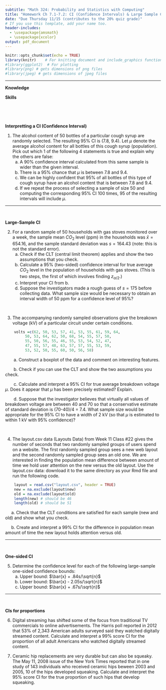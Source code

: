 ```yaml
---
subtitle: "Math 324: Probability and Statistics with Computing"
title: "Homework Ch 7.1-7.2: CI (Confidence Intervals) & Large Sample CI for Population Mean and Proportion"
date: "Due Thursday 11/15 (contributes to the 20% quiz grade)"
# If you use this template, add your name too.
header-includes:
  - \usepackage{amsmath}
  - \usepackage{xcolor}
output: pdf_document
---
```

  
```r
knitr::opts_chunk$set(echo = TRUE)
library(knitr)    # For knitting document and include_graphics function
#library(ggplot2)  # For plotting
#library(png) # gets dimensions of png files
#library(jpeg) # gets dimensions of jpeg files
```



***
\begin{center}

\textbf{Purpose}

\end{center}

__Knowledge__

\fbox{
  \parbox{\textwidth}{
    After doing this assignment you will understand:
    \begin{enumerate}
    \item What a 100($1-\alpha$)\% CI (confidence interval) tells you.
    \item Wrong interpretations of CIs.
    \end{enumerate}
  }}


__Skills__

\fbox{
  \parbox{\textwidth}{
    After doing this assignment you will be able to:
    \begin{enumerate}
    \item Go through the steps to obtain a confidence interval to estimate a mean when $\sigma$ is unknown.
    \item Go through the steps to obtain a score confidence interval to estimate a proportion.
    \item Figure out sample size needed for a desired interval width.
    \item Use R to help you obtain the bounds of a 100($1-\alpha$)\% CI.
    \end{enumerate}
  }}

&nbsp;

\textcolor{red}{\textbf{Please use your Rmd file for this unless otherwise noted. You need R to calculate the margin of error for CIs.} 
}

&nbsp;


**Interpretting a CI (Confidence Interval)**

\textcolor{red}{Please do this question. There's no calculations so you can type or handwrite as you please.}

1. The alcohol content of 50 bottles of a particular cough syrup are randomly selected. The resulting 95\% CI is (7.8, 9.4). Let $\mu$ denote the average alcohol content for all bottles of this cough syrup (population). Pick out which 1 of the following 4 statements is true and explain why the others are false:
    a. A 90\% confidence interval calculated from this same sample is wider than the given interval.
    b. There is a 95\% chance that $\mu$ is between 7.8 and 9.4.
    c. We can be highly confident that 95\% of all bottles of this type of cough syrup have an alcohol content that is between 7.8 and 9.4.
    d. If we repeat the process of selecting a sample of size 50 and computing the corresponding 95\% CI 100 times, 95 of the resulting intervals will include $\mu$.

-----


&nbsp;
&nbsp;

**Large-Sample CI**

\textcolor{red}{Please do 1 of these 3 questions. Do more if you need practice. 1 extra credit point on Quiz10 for each extra one you do.}

2. For a random sample of 50 households with gas stoves monitored over a week, the sample mean $CO_2$ level (ppm) in the households was $\bar{x} = 654.16$, and the sample standard deviation was $s=164.43$ (note: this is not the standard error).
    a. Check if the CLT (central limit theorem) applies and show the two assumptions that you check.
    b. Calculate a 95\% (two-sided) confidence interval for true average $CO_2$ level in the population of households with gas stoves. (This is two steps, the first of which involves finding $z_{\alpha/2}$.)
    c. Interpret your CI from b.
    d. Suppose the investigators made a rough guess of $s=175$  before collecting data. What sample size would be necessary to obtain an interval width of 50 ppm for a confidence level of $95\%$?
    
&nbsp;
&nbsp;

3. The accompanying randomly sampled observations give the breakown voltage (kV) of a particular circuit under certain conditions.

```r
    volts =c(62, 50, 53, 57, 41, 53, 55, 61, 59, 64,
         50, 53, 64, 62, 50, 68, 54, 55, 57, 50,
         55, 50, 56, 55, 46, 55, 53, 54, 52, 47,
         47, 55, 57, 48, 63, 57, 57, 55, 53, 59,
         53, 52, 50, 55, 60, 50, 56, 58)
```

&nbsp;&nbsp;&nbsp;&nbsp;&nbsp;&nbsp;
    a. Construct a boxplot of the data and comment on interesting features.
    
&nbsp;&nbsp;&nbsp;&nbsp;&nbsp;&nbsp;
    b. Check if you can use the CLT and show the two assumptions you check.
    
&nbsp;&nbsp;&nbsp;&nbsp;&nbsp;&nbsp;
    c. Calculate and interpret a 95\% CI for true average breakdown voltage $\mu$. Does it appear that $\mu$ has been precisely estimated? Explain.
    
&nbsp;&nbsp;&nbsp;&nbsp;&nbsp;&nbsp;
    d. Suppose that the investigator believes that virtually all values of breakdown voltage are between 40 and 70 so that a conservative estimate of standard deviation is (70-40)/4 = 7.4. What sample size would be appropriate for the 95\% CI to have a width of 2 kV (so that $\mu$ is estimated to within 1 kV with 95\% confidence)?


&nbsp;
&nbsp;


4. The layout.csv data (Layouts Data) from Week 11 Class #22 gives the number of seconds that two randomly sampled groups of users spend on a website. The first randomly sampled group sees a new web layout and the second randomly sampled group sees an old one. We are interested in finding the population mean difference between amount of time we hold user attention on the new versus the old layout. Use the layout.csv data: download it to the same directory as your Rmd file and run the following code.
```r
    layout = read.csv("layout.csv", header = TRUE)
    new = na.exclude(layout$new)
    old = na.exclude(layout$old)
    length(new) # should be 46
    length(old) # should be 51
```

&nbsp;&nbsp;&nbsp;&nbsp;
a. Check that the CLT conditions are satisfied for each sample (new and old) and show what you check.

&nbsp;&nbsp;&nbsp;&nbsp;
b. Create and interpret a 99\% CI for the difference in population mean amount of time the new layout holds attention versus old.



-----

&nbsp;
&nbsp;

**One-sided CI**

\textcolor{red}{Please do the following question.}

5.  Determine the confidence level for each of the following large-sample one-sided confidence bounds:
    a. Upper bound: $\bar{x} + .84s/\sqrt{n}$
    b. Lower bound: $\bar{x} - 2.05s/\sqrt{n}$
    c. Upper bound: $\bar{x} + .67s/\sqrt{n}$

-----

&nbsp;
&nbsp;

**CIs for proportions**

\textcolor{red}{Please do one of the following two questions. Do more if you need the practice. 1 EC on Quiz10 if you do both.}

6. Digital streaming has shifted some of the focus from traditional TV commercials to online advertisements. The Harris poll reported in 2012 that 53\% of 2,343 American adults surveyed said they watched digitally streamed content. Calculate and interpret a 99\% score CI for the proportion of all adult Americans who watched digitally streamed content.

7. Ceramic hip replacements are very durable but can also be squeaky. The May 11, 2008 issue of the New York Times reported that in one study of 143 individuals who received ceramic hips beween 2003 and 2005, 10 of the hips developed squeaking. Calculate and interpret the  95\% score CI for the true proportion of such hips that develop squeaking.
    
  







